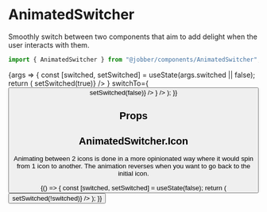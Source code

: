 
<Meta title="Components/AnimatedSwitcher" component={AnimatedSwitcher} />

# AnimatedSwitcher

Smoothly switch between two components that aim to add delight when the user
interacts with them.

```ts
import { AnimatedSwitcher } from "@jobber/components/AnimatedSwitcher";
```

<Canvas>
  <Story name="AnimatedSwitcher">
    {args => {
      const [switched, setSwitched] = useState(args.switched || false);
      return (
        <AnimatedSwitcher
          {...args}
          switched={switched}
          initialChild={
            <Button label="Mark complete" onClick={() => setSwitched(true)} />
          }
          switchTo={
            <Button
              icon="checkmark"
              label="Complete"
              type="secondary"
              onClick={() => setSwitched(false)}
            />
          }
        />
      );
    }}
  </Story>
</Canvas>

## Props

<ArgsTable of={AnimatedSwitcher} story="AnimatedSwitcher" />

## AnimatedSwitcher.Icon

Animating between 2 icons is done in a more opinionated way where it would spin
from 1 icon to another. The animation reverses when you want to go back to the
initial icon.

<Canvas>
  {() => {
    const [switched, setSwitched] = useState(false);
    return (
      <div>
        <div
          style={{
            display: "flex",
            justifyContent: "space-around",
            gap: 24,
            marginBottom: 16,
          }}
        >
          <AnimatedSwitcher.Icon
            switched={switched}
            initialIcon="add"
            switchToIcon="checkmark"
          />
          <AnimatedSwitcher.Icon
            switched={switched}
            initialIcon="menu"
            switchToIcon="backArrow"
          />
          <AnimatedSwitcher.Icon
            switched={switched}
            initialIcon="event"
            switchToIcon="remove"
          />
          <AnimatedSwitcher.Icon
            switched={switched}
            initialIcon="eye"
            switchToIcon="eyeCrossed"
          />
        </div>
        <Text align="center">
          <Button
            label="Switch icons"
            type="tertiary"
            size="small"
            onClick={() => setSwitched(!switched)}
          />
        </Text>
      </div>
    );
  }}
</Canvas>

<ArgsTable of={AnimatedSwitcher.Icon} />
